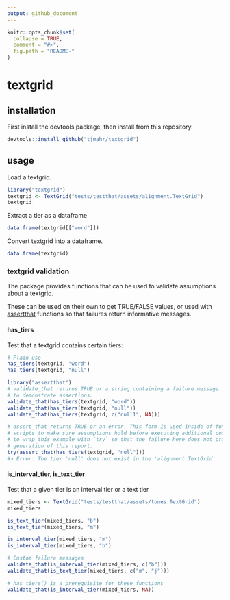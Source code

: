 ```yaml
---
output: github_document
---
```


<!-- README.md is generated from README.Rmd. Please edit that file -->

```r
knitr::opts_chunk$set(
  collapse = TRUE,
  comment = "#>",
  fig.path = "README-"
)
```

# textgrid

## installation

First install the devtools package, then install from this repository.

```r
devtools::install_github("tjmahr/textgrid")
```

## usage

Load a textgrid. 

```r
library("textgrid")
textgrid <- TextGrid("tests/testthat/assets/alignment.TextGrid")
textgrid
```

Extract a tier as a dataframe

```r
data.frame(textgrid[["word"]])
```

Convert textgrid into a dataframe. 

```r
data.frame(textgrid)
```



### textgrid validation

The package provides functions that can be used to validate assumptions about a
textgrid. 

These can be used on their own to get TRUE/FALSE values, or used with 
[assertthat](https://github.com/hadley/assertthat) functions so that failures
return informative messages.

#### has_tiers

Test that a textgrid contains certain tiers:

```r
# Plain use
has_tiers(textgrid, "word")
has_tiers(textgrid, "null")

library("assertthat")
# validate_that returns TRUE or a string containing a failure message. It's used
# to demonstrate assertions.
validate_that(has_tiers(textgrid, "word"))
validate_that(has_tiers(textgrid, "null"))
validate_that(has_tiers(textgrid, c("null1", NA)))

# assert_that returns TRUE or an error. This form is used inside of functions or
# scripts to make sure assumptions hold before executing additional code. I have
# to wrap this example with `try` so that the failure here does not crash the
# generation of this report.
try(assert_that(has_tiers(textgrid, "null")))
#> Error: The tier 'null' does not exist in the 'alignment.TextGrid'
```

#### is_interval_tier, is_text_tier

Test that a given tier is an interval tier or a text tier

```r
mixed_tiers <- TextGrid("tests/testthat/assets/tones.TextGrid")
mixed_tiers

is_text_tier(mixed_tiers, "b")
is_text_tier(mixed_tiers, "m")

is_interval_tier(mixed_tiers, "m")
is_interval_tier(mixed_tiers, "b")

# Custom failure messages
validate_that(is_interval_tier(mixed_tiers, c("b")))
validate_that(is_text_tier(mixed_tiers, c("m", "j")))

# has_tiers() is a prerequisite for these functions
validate_that(is_interval_tier(mixed_tiers, NA))

```

